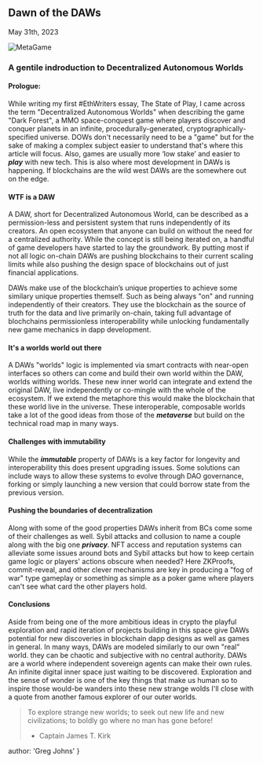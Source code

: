 
## Dawn of the DAWs
<time>May 31th, 2023</time>

![MetaGame](../../metagame.jpg)
### A gentile indroduction to Decentralized Autonomous Worlds

#### Prologue:
While writing my first #EthWriters essay, The State of Play, I came across the term "Decentralized Autonomous Worlds" when describing the game "Dark Forest", a MMO space-conquest game where players discover and conquer planets in an infinite, procedurally-generated, cryptographically-specified universe. DOWs don't necessarily need to be a "game" but for the sake of making a complex subject easier to understand that's where this article will focus. Also, games are usually more ‘low stake’ and easier to ***play*** with new tech. This is also where most development in DAWs is happening. If blockchains are the wild west DAWs are the somewhere out on the edge.

#### WTF is a DAW
A DAW, short for Decentralized Autonomous World, can be described as a permission-less and persistent system that runs independently of its creators. An open ecosystem that anyone can build on without the need for a centralized authority. While the concept is still being iterated on, a handful of game developers have started to lay the groundwork. By putting most if not all logic on-chain DAWs are pushing blockchains to their current scaling limits while also pushing the design space of blockchains out of just financial applications.

DAWs make use of the blockchain’s unique properties to achieve some similary unique properties themself. Such as being always "on" and running independently of their creators. They use the blockchain as the source of truth for the data and live primarily on-chain, taking full advantage of blochchains permissionless interoperability while unlocking fundamentally new game mechanics in dapp development.

#### It's a worlds world out there
A DAWs "worlds" logic is implemented via smart contracts with near-open interfaces so others can come and build their own world within the DAW, worlds withing worlds. These new inner world can integrate and extend the original DAW, live independently or co-mingle with the whole of the ecosystem. If we extend the metaphore this would make the blockchain that these world live in the universe. These interoperable, composable worlds take a lot of the good ideas from those of the  ***metaverse*** but build on the technical road map in many ways.

#### Challenges with immutability
While the ***immutable*** property of DAWs is a key factor for longevity and interoperability this does present upgrading issues. Some solutions can include ways to allow these systems to evolve through DAO governance, forking or simply launching a new version that could borrow state from the previous version.

#### Pushing the boundaries of decentralization
Along with some of the good properties DAWs inherit from BCs come some of their challenges as well. Sybil attacks and collusion to name a couple along with the big one ***privacy***.  NFT access and reputation systems can alleviate some issues around bots and Sybil attacks but how to keep certain game logic or players' actions obscure when needed? Here ZKProofs, commit-reveal, and other clever mechanisms are key in producing a "fog of war" type gameplay or something as simple as a poker game where players can't see what card the other players hold.

#### Conclusions
Aside from being one of the more ambitious ideas in crypto the playful exploration and rapid iteration of projects building in this space give DAWs potential for new discoveries in blockchain dapp designs as well as games in general. In many ways, DAWs are modeled similarly to our own "real" world. they can be chaotic and subjective with no central authority. DAWs are a world where independent sovereign agents can make their own rules. An infinite digital inner space just waiting to be discovered. Exploration and the sense of wonder is one of the key things that make us human so to inspire those would-be wanders into these new strange wolds I'll close with a quote from another famous explorer of our outer worlds.

> To explore strange new worlds; to seek out new life and new civilizations; to boldly go where no man has gone before!
> - Captain James T. Kirk

  author: 'Greg Johns'
}

